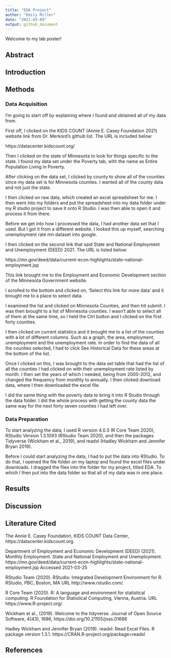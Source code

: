 ```yaml
---
title: "EDA Project"
author: "Emily Miller"
date: "2021-03-09"
output: github_document
---
```


Welcome to my lab poster!

## Abstract

## Introduction

## Methods

### Data Acquisition

I'm going to start off by explaining where I found and obtained all of my data 
from.

First off, I clicked on the KIDS COUNT (Annie E. Casey Foundation 2021) website 
link from Dr. Merkord's github list. The URL is included below:

https://datacenter.kidscount.org/

Then I clicked on the state of Minnesota to look for things specific to the 
state. I found my data set under the Poverty tab, with the name as Entire 
Population Living in Poverty.

After clicking on the data set, I clicked by county to show all of the counties 
since my data set is for Minnesota counties. I wanted all of the county data and
not just the state.

I then clicked on raw data, which created an excel spreadsheet for me. I then 
went into my folders and put the spreadsheet into my data folder under my R 
studio project to save it onto R Studio. I was then able to open it and process 
it from there.

Before we get into how I processed the data, I had another data set that I used.
But I got it from a different website. I looked this up myself, searching 
unemployment rate mn dataset into google.

I then clicked on the second link that said State and National Employment and 
Unemployment (DEED) 2021. The URL is listed below:

https://mn.gov/deed/data/current-econ-highlights/state-national-employment.jsp

This link brought me to the Employment and Economic Development section of the 
Minnesota Government website.

I scrolled to the bottom and clicked on, 'Select this link for more data' and it 
brought me to a place to select data.

I examined the list and clicked on Minnesota Counties, and then hit submit. I 
was then brought to a list of Minnesota counties. I wasn't able to select all of
them at the same time, so I held the Ctrl button and I clicked on the first 
forty counties.

I then clicked on current statistics and it brought me to a list of the counties 
with a lot of different columns. Such as a graph, the area, employment, 
unemployment and the unemployment rate. In order to find the data of all the 
counties selected, I had to click See Historical Data for these areas at the 
bottom of the list.

Once I clicked on this, I was brought to the data set table that had the list of 
all the counties I had clicked on with their unemployment rate listed by month. 
I then set the years of which I needed, being from 2000-2012, and changed the 
frequency from monthly to annually. I then clicked download data, where I then 
downloaded the excel file.

I did the same thing with the poverty data to bring it into R Studio through the 
data folder. I did the whole process with getting the county data the same way 
for the next forty seven counties I had left over.

### Data Preparation

To start analyzing the data, I used R version 4.0.3 (R Core Team 2020), RStudio 
Version 1.3.1093 (RStudio Team 2020), and then the packages Tidyverse 
(Wickham et al., 2019), and readxl (Hadley Wickham and Jennifer Bryan 2019).

Before I could start analyzing the data, I had to put the data into RStudio. To 
do that, I opened the file folder on my laptop and found the excel files under 
downloads. I dragged the files into the folder for my project, titled EDA. To 
which I then put into the data folder so that all of my data was in one place.

## Results

## Discussion

## Literature Cited

The Annie E. Casey Foundation, KIDS COUNT Data Center, 
https://datacenter.kidscount.org.

Department of Employment and Economic Development (DEED) (2021). 
Monthly Employment. State and National Employment and Unemployment. https://mn.gov/deed/data/current-econ-highlights/state-national-employment.jsp 
Accessed 2021-03-25

RStudio Team (2020). RStudio: Integrated
  Development Environment for R. RStudio, PBC,
  Boston, MA URL http://www.rstudio.com/.

R Core Team (2020). R: A language and environment 
for statistical computing. R Foundation for 
Statistical Computing, Vienna, Austria. 
URL https://www.R-project.org/.

Wickham et al., (2019). Welcome to the tidyverse.
  Journal of Open Source Software, 4(43), 1686,
  https://doi.org/10.21105/joss.01686
  
Hadley Wickham and Jennifer Bryan (2019). readxl:
  Read Excel Files. R package version 1.3.1.
  https://CRAN.R-project.org/package=readxl



## References


